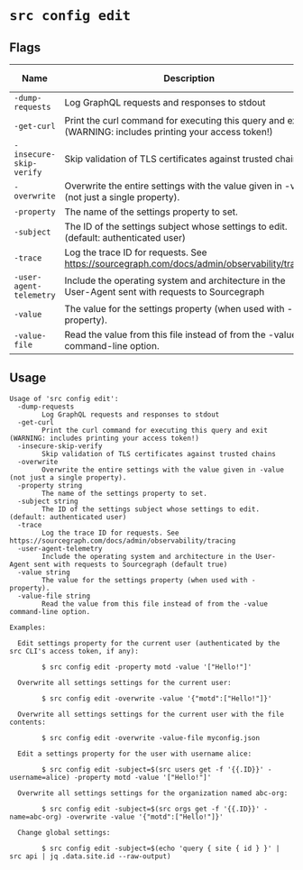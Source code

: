 # `src config edit`


## Flags

| Name | Description | Default Value |
|------|-------------|---------------|
| `-dump-requests` | Log GraphQL requests and responses to stdout | `false` |
| `-get-curl` | Print the curl command for executing this query and exit (WARNING: includes printing your access token!) | `false` |
| `-insecure-skip-verify` | Skip validation of TLS certificates against trusted chains | `false` |
| `-overwrite` | Overwrite the entire settings with the value given in -value (not just a single property). | `false` |
| `-property` | The name of the settings property to set. |  |
| `-subject` | The ID of the settings subject whose settings to edit. (default: authenticated user) |  |
| `-trace` | Log the trace ID for requests. See https://sourcegraph.com/docs/admin/observability/tracing | `false` |
| `-user-agent-telemetry` | Include the operating system and architecture in the User-Agent sent with requests to Sourcegraph | `true` |
| `-value` | The value for the settings property (when used with -property). |  |
| `-value-file` | Read the value from this file instead of from the -value command-line option. |  |


## Usage

```
Usage of 'src config edit':
  -dump-requests
    	Log GraphQL requests and responses to stdout
  -get-curl
    	Print the curl command for executing this query and exit (WARNING: includes printing your access token!)
  -insecure-skip-verify
    	Skip validation of TLS certificates against trusted chains
  -overwrite
    	Overwrite the entire settings with the value given in -value (not just a single property).
  -property string
    	The name of the settings property to set.
  -subject string
    	The ID of the settings subject whose settings to edit. (default: authenticated user)
  -trace
    	Log the trace ID for requests. See https://sourcegraph.com/docs/admin/observability/tracing
  -user-agent-telemetry
    	Include the operating system and architecture in the User-Agent sent with requests to Sourcegraph (default true)
  -value string
    	The value for the settings property (when used with -property).
  -value-file string
    	Read the value from this file instead of from the -value command-line option.

Examples:

  Edit settings property for the current user (authenticated by the src CLI's access token, if any):

    	$ src config edit -property motd -value '["Hello!"]'

  Overwrite all settings settings for the current user:

    	$ src config edit -overwrite -value '{"motd":["Hello!"]}'

  Overwrite all settings settings for the current user with the file contents:

    	$ src config edit -overwrite -value-file myconfig.json

  Edit a settings property for the user with username alice:

    	$ src config edit -subject=$(src users get -f '{{.ID}}' -username=alice) -property motd -value '["Hello!"]'

  Overwrite all settings settings for the organization named abc-org:

    	$ src config edit -subject=$(src orgs get -f '{{.ID}}' -name=abc-org) -overwrite -value '{"motd":["Hello!"]}'

  Change global settings:

    	$ src config edit -subject=$(echo 'query { site { id } }' | src api | jq .data.site.id --raw-output)


```
